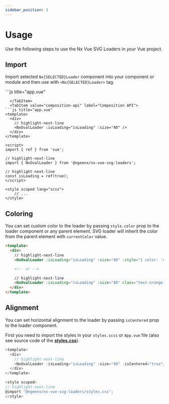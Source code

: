 ```yaml
---
sidebar_position: 3
---
```



# Usage

Use the following steps to use the Nx Vue SVG Loaders in your Vue project.

## Import

Import selected `Nx{SELECTED}Loader` component into your component or module and then use with `<Nx{SELECTED}Loader>` tag.

<Tabs>
  <TabItem value="options-api" label="Options API" default>
```js title="app.vue"
<template>
  <div>
    // highlight-next-line
    <NxOvalLoader :isLoading="true" :size="40" />
  </div>
</template>

<script>
// highlight-next-line
import { NxOvalLoader } from '@ngeenx/nx-vue-svg-loaders';

export default {
  components: {
    // highlight-next-line
    NxOvalLoader,
  },

  data() {
    return {
      // highlight-next-line
      isLoading: true,
    };
  },
};
</script>

<style scoped lang="scss">
    // ...
</style>
```
  </TabItem>
  <TabItem value="composition-api" label="Composition API">
```js title="app.vue"
<template>
  <div>
    // highlight-next-line
    <NxOvalLoader :isLoading="isLoading" :size="40" />
  </div>
</template>

<script>
import { ref } from 'vue';

// highlight-next-line
import { NxOvalLoader } from '@ngeenx/nx-vue-svg-loaders';

// highlight-next-line
const isLoading = ref(true);
</script>

<style scoped lang="scss">
    // ...
</style>
```
  </TabItem>
</Tabs>

## Coloring

You can set custom color to the loader by passing `style.color` prop to the loader component or any parent element.
SVG loader will inherit the color from the parent element with `currentColor` value.

```html title="app.vue"
<template>
  <div>
    // highlight-next-line
    <NxOvalLoader :isLoading="isLoading" :size="40" :style="{ color: 'orange' }" />

    <!-- or -->

    // highlight-next-line
    <NxOvalLoader :isLoading="isLoading" :size="40" class="text-orange-500" />
  </div>
</template>
```

## Alignment

You can set horizontal alignment to the loader by passing `isCentered` prop to the loader component.

First you need to import the styles in your `styles.scss` or `App.vue` file (also see source code of the **[styles.css](https://github.com/ngeenx/nx-svg-loaders/blob/main/libs/utils/nx-svg-shared-utils/src/styles/base-loader.component.scss)**).

```js title="App.vue"
<template>
  <div>
    // highlight-next-line
    <NxOvalLoader :isLoading="isLoading" :size="40" :isCentered="true"/>
  </div>
</template>

<style scoped>
// highlight-next-line
@import "@ngeenx/nx-vue-svg-loaders/styles.css";
</style>
```
